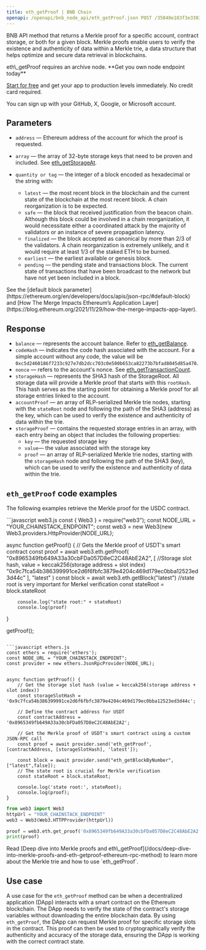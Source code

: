 ```yaml
---
title: eth_getProof | BNB Chain
openapi: /openapi/bnb_node_api/eth_getProof.json POST /35848e183f3e3303c8cfeacbea831cab
---
```


BNB API method that returns a Merkle proof for a specific account, contract storage, or both for a given block. Merkle proofs enable users to verify the existence and authenticity of data within a Merkle trie, a data structure that helps optimize and secure data retrieval in blockchains.

<Note>
eth\_getProof requires an archive node.
</Note>

<Check>
**Get you own node endpoint today**

[Start for free](https://console.chainstack.com/) and get your app to production levels immediately. No credit card required.

You can sign up with your GitHub, X, Google, or Microsoft account.
</Check>


## Parameters

* `address` — Ethereum address of the account for which the proof is requested.
* `array` — the array of 32-byte storage keys that need to be proven and included. See [eth\_getStorageAt](/reference/ethereum-getstorageat).
* `quantity or tag` — the integer of a block encoded as hexadecimal or the string with:

  + `latest` — the most recent block in the blockchain and the current state of the blockchain at the most recent block. A chain reorganization is to be expected.
  + `safe` — the block that received justification from the beacon chain. Although this block could be involved in a chain reorganization, it would necessitate either a coordinated attack by the majority of validators or an instance of severe propagation latency.
  + `finalized` — the block accepted as canonical by more than 2/3 of the validators. A chain reorganization is extremely unlikely, and it would require at least 1/3 of the staked ETH to be burned.
  + `earliest` — the earliest available or genesis block.
  + `pending` — the pending state and transactions block. The current state of transactions that have been broadcast to the network but have not yet been included in a block.

<Note>
See the [default block parameter](https://ethereum.org/en/developers/docs/apis/json-rpc/#default-block) and [How The Merge Impacts Ethereum’s Application Layer](https://blog.ethereum.org/2021/11/29/how-the-merge-impacts-app-layer).
</Note>


## Response

* `balance` — represents the account balance. Refer to [eth\_getBalance](/reference/ethereum-getbalance).
* `codeHash` — indicates the code hash associated with the account. For a simple account without any code, the value will be `0xc5d2460186f7233c927e7db2dcc703c0e500b653ca82273b7bfad8045d85a470`.
* `nonce` — refers to the account's nonce. See [eth\_getTransactionCount](/reference/ethereum-gettransactioncount).
* `storageHash` — represents the SHA3 hash of the StorageRoot. All storage data will provide a Merkle proof that starts with this `rootHash`. This hash serves as the starting point for obtaining a Merkle proof for all storage entries linked to the account.
* `accountProof` — an array of RLP-serialized Merkle trie nodes, starting with the `stateRoot` node and following the path of the SHA3 (address) as the key, which can be used to verify the existence and authenticity of data within the trie.
* `storageProof` — contains the requested storage entries in an array, with each entry being an object that includes the following properties:
  + `key` — the requested storage key
  + `value`— the value associated with the storage key
  + `proof` — an array of RLP-serialized Merkle trie nodes, starting with the `storageHash` node and following the path of the SHA3 (key), which can be used to verify the existence and authenticity of data within the trie.

## `eth_getProof` code examples

The following examples retrieve the Merkle proof for the USDC contract.

<CodeGroup>
```javascript web3.js
const { Web3 } = require("web3");
const NODE_URL = "YOUR_CHAINSTACK_ENDPOINT";
const web3 = new Web3(new Web3.providers.HttpProvider(NODE_URL);

async function getProof() {
    // Gets the Merkle proof of USDT's smart contract
    const proof = await web3.eth.getProof(
        "0x8965349fb649A33a30cbFDa057D8eC2C48AbE2A2", [
                        //Storage slot hash, value = keccak256(storage address + slot index)
            "0x9c7fca54b386399991ce2d6f6fbfc3879e4204c469d179ec0bba12523ed3d44c"
        ],
        "latest"
    )
    const block = await web3.eth.getBlock("latest")
    //state root is very important for Merkel verification
    const stateRoot = block.stateRoot

        console.log("state root:" + stateRoot)
        console.log(proof)
}

getProof();
```

```javascript ethers.js
const ethers = require('ethers');
const NODE_URL = "YOUR_CHAINSTACK_ENDPOINT";
const provider = new ethers.JsonRpcProvider(NODE_URL);


async function getProof() {
    // Get the storage slot hash (value = keccak256(storage address + slot index))
    const storageSlotHash = '0x9c7fca54b386399991ce2d6f6fbfc3879e4204c469d179ec0bba12523ed3d44c';

    // Define the contract address for USDT
    const contractAddress = '0x8965349fb649A33a30cbFDa057D8eC2C48AbE2A2';

    // Get the Merkle proof of USDT's smart contract using a custom JSON-RPC call
    const proof = await provider.send('eth_getProof', [contractAddress, [storageSlotHash], 'latest']);

    const block = await provider.send("eth_getBlockByNumber", ["latest",false]);
    // The state root is crucial for Merkle verification
    const stateRoot = block.stateRoot;

    console.log('state root:', stateRoot);
    console.log(proof);
}
```

```python web3.py
from web3 import Web3
httpUrl = "YOUR_CHAINSTACK_ENDPOINT"
web3 = Web3(Web3.HTTPProvider(httpUrl))

proof = web3.eth.get_proof('0x8965349fb649A33a30cbFDa057D8eC2C48AbE2A2', ["0x9c7fca54b386399991ce2d6f6fbfc3879e4204c469d179ec0bba12523ed3d44c"], "latest")
print(proof)
```
</CodeGroup>

<Note>
Read [Deep dive into Merkle proofs and eth\_getProof](/docs/deep-dive-into-merkle-proofs-and-eth-getproof-ethereum-rpc-method) to learn more about the Merkle trie and how to use `eth_getProof`.
</Note>


## Use case

A use case for the `eth_getProof` method can be when a decentralized application (DApp) interacts with a smart contract on the Ethereum blockchain. The DApp needs to verify the state of the contract's storage variables without downloading the entire blockchain data. By using `eth_getProof`, the DApp can request Merkle proof for specific storage slots in the contract. This proof can then be used to cryptographically verify the authenticity and accuracy of the storage data, ensuring the DApp is working with the correct contract state.
